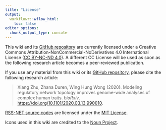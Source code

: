 ```yaml
---
title: "License"
output:
  workflowr::wflow_html:
    toc: false
editor_options:
  chunk_output_type: console
---
```


This wiki and its [GitHub repository](https://github.com/SUwonglab/rss-net)
are currently licensed under a Creative Commons
Attribution-NonCommercial-NoDerivatives 4.0 International License
([CC BY-NC-ND 4.0](http://creativecommons.org/licenses/by-nc-nd/4.0/)).
A different CC License will be used as soon as
the following research article becomes a peer-reviewed publication.

If you use any material from this wiki or its
[GitHub repository](https://github.com/SUwonglab/rss-net),
please cite the following research article:

> Xiang Zhu, Zhana Duren, Wing Hung Wong (2020).
> Modeling regulatory network topology improves genome-wide analyses of complex human traits.
> *bioRxiv*. <https://doi.org/10.1101/2020.03.13.990010>.

[RSS-NET source codes](https://github.com/SUwonglab/rss-net/tree/master/src)
are licensed under the [MIT License](https://github.com/SUwonglab/rss-net/blob/master/LICENSE).

Icons used in this wiki are credited to the
[Noun Project](https://thenounproject.com).
